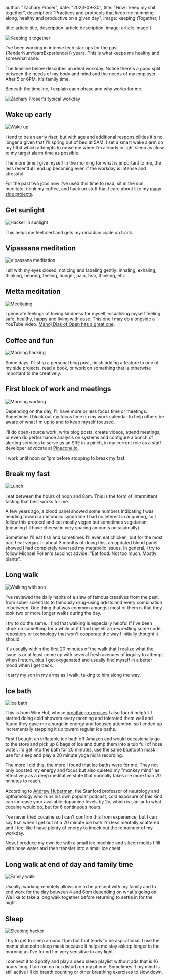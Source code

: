 


  author: "Zachary Proser",
  date: "2023-09-30",
  title: "How I keep my shit together",
  description: "Practices and protocols that keep me humming along, healthy and productive on a given day",
  image: keepingItTogether,
}

  title: article.title,
  description: article.description, 
  image: article.image
}


<Image src={keepingItTogether} alt="Keeping it together" />

I've been working in intense tech startups for the past {RenderNumYearsExperience()} years. This is what keeps me healthy and somewhat sane.

The timeline below describes an ideal workday. Notice there's a good split between the needs of my body and mind and the needs of my employer. After 5 or 6PM, it's family time. 

Beneath the timeline, I explain each phase and why works for me. 

<Image src={typicalWorkday} alt="Zachary Proser's typical workday" />

## Wake up early  

<Image src={wakeUp} alt="Wake up" />

I tend to be an early riser, but with age and additional responsibilities it's no longer a given that I'll spring out of bed at 5AM. I set a smart wake alarm on my fitbit which attempts to rouse me when I'm 
already in light sleep as close to my target alarm time as possible. 

The more time I give myself in the morning for what is important to me, the less resentful I end up becoming even if the workday is intense and stressful. 

For the past two jobs now I've used this time to read, sit in the sun, meditate, drink my coffee, and hack on stuff that I care about like my [many side projects](https://github.com/zackproser).

## Get sunlight 

<Image src={hackerInSunlight} alt="Hacker in sunlight" />

This helps me feel alert and gets my circadian cycle on track. 

## Vipassana meditation

<Image src={vipassana} alt="Vipassana meditation" />

I sit with my eyes closed, noticing and labeling gently: inhaling, exhaling, thinking, hearing, feeling, hunger, pain, fear, thinking, etc.

## Metta meditation

<Image src={meditating} alt="Meditating" />

I generate feelings of loving kindness for myself, visualizing myself feeling safe, healthy, happy and living with ease. This one I may do alongside a YouTube video. [Manoj Dias of Open has a great one](https://www.youtube.com/watch?v=vj0JDwQLof4).

## Coffee and fun 

<Image src={morningHacking} alt="Morning hacking" />

Some days, I'll ship a personal blog post, finish adding a feature to one of my side projects, read a book, or work on something that is otherwise important to me creatively. 

## First block of work and meetings 

<Image src={morningWorking} alt="Morning working" />

Depending on the day, I'll have more or less focus time or meetings. Sometimes I block out my focus time on my work calendar to help others be aware of what I'm up to and to keep myself focused. 

I'll do open-source work, write blog posts, create videos, attend meetings, or even do performance analysis on systems and configure a bunch of alerting services to serve as an SRE in a pinch, in my current role as a staff developer advocate at [Pinecone.io](https://www.pinecone.io).

I work until noon or 1pm before stopping to break my fast. 

## Break my fast 

<Image src={lunch} alt="Lunch" />

I eat between the hours of noon and 8pm. This is the form of intermittent fasting that best works for me. 

A few years ago, a blood panel showed some numbers indicating I was heading toward a metabolic syndrome I had no interest in acquiring, so I follow this protocol and eat mostly vegan but sometimes vegetarian (meaning I'll have cheese in very sparing amounts occasionally). 

Sometimes I'll eat fish and sometimes I'll even eat chicken, but for the most part I eat vegan. In about 3 months of doing this, an updated blood panel showed I had completely reversed my metabolic issues. In general, I try to follow Michael Pollen's succinct advice: "Eat food. Not too much. Mostly plants". 

## Long walk 

<Image src={walkingWithSon} alt="Walking with son" />

I've reviewed the daily habits of a slew of famous creatives from the past, from sober scientists to famously drug-using artists and every combination in between. One thing that was common amongst most of them is that they took two or more longer walks during the day. 

I try to do the same. I find that walking is especially helpful if I've been stuck on something for a while or if I find myself arm-wrestling some code, repository or technology that won't cooperate the way I initially thought it should. 

It's usually within the first 20 minutes of the walk that I realize what the issue is or at least come up with several fresh avenues of inquiry to attempt when I return, plus I get oxygenated and usually find myself in a better mood when I get back. 

I carry my son in my arms as I walk, talking to him along the way. 

## Ice bath 

<Image src={iceBath} alt="Ice bath" />

This is from Wim Hof, whose [breathing exercises](https://www.youtube.com/watch?v=tybOi4hjZFQ) I also found helpful. I started doing cold showers every morning and tolerated them well and found they gave me a surge in energy and focused attention, so I ended up incrementally stepping it up toward regular ice baths. 

First I bought an inflatable ice bath off Amazon and would occasionally go to the store and pick up 8 bags of ice and dump them into a tub full of hose water. I'd get into the bath for 20 minutes, use the same bluetooth mask I use for sleep and play a 20 minute yoga nidra recording. 

The more I did this, the more I found that ice baths were for me. They not only boosted my energy and focus but also quieted my "monkey mind" as effectively as a deep meditative state that normally takes me more than 20 minutes to reach. 

According to  [Andrew Huberman](https://www.hubermanlab.com/), the Stanford professor of neurology and opthamology who runs his own popular podcast, cold exposure of this kind can increase your available dopamine levels by 2x, which is similar to what cocaine would do, but for 6 continuous hours. 

I've never tried cocaine so I can't confirm this from 
experience, but I can say that when I get out of a 20 minute ice bath I'm less mentally scattered and I feel like I have plenty of energy to knock out the remainder of my workday. 

Now, I produce my own ice with a small ice machine and silicon molds I fill with hose water and then transfer into a small ice chest. 

## Long walk at end of day and family time 

<Image src={familyWalk} alt="Family walk" />

Usually, working remotely allows me to be present with my family and to end work for the day between 4 and 6pm depending on what's going on. We like to take a long walk together before returning to settle in for the night. 

## Sleep 

<Image src={sleepingHacker} alt="Sleeping hacker" />

I try to get to sleep around 11pm but that tends to be aspirational. I use the manta bluetooth sleep mask because it helps me stay asleep longer in the morning as I've found I'm very sensitive to any light. 

I connect it to Spotify and play a deep sleep playlist without ads that is 16 hours long. I turn on do not disturb on my phone. Sometimes if my mind is still active I'll do breath counting or other breathing exercises to slow down. 
